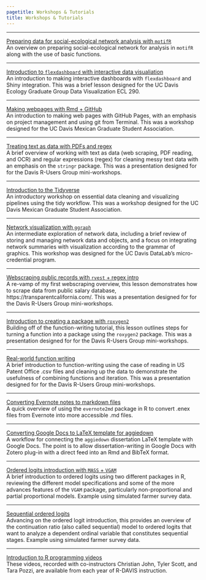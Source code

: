 ```yaml
---
pagetitle: Workshops & Tutorials
title: Workshops & Tutorials
---
```


<style type="text/css">
h1.title {
  text-align: center;
}
</style>

***

[Preparing data for social-ecological network analysis with `motifR`](https://liza-wood.github.io/sen_motifr/)  
An overview on preparing social-ecological network for analysis in `motifR` along with the use of basic functions. 

***

[Introduction to `flexdashboard` with interactive data visualiation](https://liza-wood.github.io/intro-shiny/)  
An introduction to making interactive dashboards with `flexdashboard` and Shiny integration. This was a brief lesson designed for the UC Davis Ecology Graduate Group Data Visualization ECL 290. 

***

[Making webpages with Rmd + GitHub](https://liza-wood.github.io/make_github_webpage/)  
An introduction to making web pages with GitHub Pages, with an emphasis on project management and using git from Terminal. This was a workshop designed for the UC Davis Mexican Graduate Student Association.  

***

[Treating text as data with PDFs and regex](https://d-rug.github.io/text-as-data/)  
A brief overview of working with text as data (web scraping, PDF reading, and OCR) and regular expressions (regex) for cleaning messy text data with an emphasis on the `stringr` package. This was a presentation designed for for the Davis R-Users Group mini-workshops.   

***

[Introduction to the Tidyverse](https://liza-wood.github.io/tidyverse_intro/)  
An introductory workshop on essential data cleaning and visualizing pipelines using the tidy workflow. This was a workshop designed for the UC Davis Mexican Graduate Student Association.  

***

[Network visualization with `ggraph`](https://ucdavisdatalab.github.io/workshop_network_viz/)  
An intermediate exploration of network data, including a brief review of storing and managing network data and objects, and a focus on integrating network summaries with visualization according to the grammar of graphics. This workshop was designed for the UC Davis DataLab's micro-credential program.

***

[Webscraping public records with `rvest` + regex intro](https://d-rug.github.io/scrape-public-salary-data/)  
A re-vamp of my first webscraping overview, this lesson demonstrates how to scrape data from public salary database, https://transparentcalifornia.com/. This was a presentation designed for for the Davis R-Users Group mini-workshops.  

***

[Introduction to creating a package with `roxygen2`](https://d-rug.github.io/packages_with_roxygen2/)  
Building off of  the function-writing tutorial, this lesson outlines steps for turning a function into a package using the `roxygen2` package. This was a presentation designed for for the Davis R-Users Group mini-workshops.   
 
*** 

[Real-world function writing](https://d-rug.github.io/realworld_functions_iteration/)   
A brief introduction to function-writing using the case of reading in US Patent Office .csv files and cleaning up the data to demonstrate the usefulness of combining functions and iteration. This was a presentation designed for for the Davis R-Users Group mini-workshops. 
  
*** 

[Converting Evernote notes to markdown files](posts/evernote-to-md.html)  
A quick overview of using the `evernote2md` package in R to convert .enex files from Evernote into more accessible .md files. 


***

[Converting Google Docs to LaTeX template for aggiedown](posts/googledoc-aggiedown.html)  
A workflow for connecting the `aggiedown` dissertation LaTeX template with Google Docs. The point is to allow dissertation-writing in Google Docs with Zotero plug-in with a direct feed into an Rmd and BibTeX format.

*** 

[Ordered logits introduction with `MASS` + `VGAM`](posts/ol_partialprop.html)  
A brief introduction to ordered logits using two different packages in R, reviewing the different model specifications and some of the more advances features of the `VGAM` package, particularly non-proportional and partial proportional models. Example using simulated farmer survey data.  

***

[Sequential ordered logits](posts/ol_sequential.html)  
Advancing on the ordered logit introduction, this provides an overview of the continuation ratio (also called sequential) model to ordered logits that want to analyze a dependent ordinal variable that constitutes sequential stages. Example using simulated farmer survey data.  

*** 

[Introduction to R programming videos](https://www.youtube.com/@lizawood1884/playlists)  
These videos, recorded with co-instructors Christian John, Tyler Scott, and Tara Pozzi, are available from each year of R-DAVIS instruction.  
 
<!-- Google tag (gtag.js) -->
<script async src="https://www.googletagmanager.com/gtag/js?id=G-HJX1JG1FCV"></script>
<script>
  window.dataLayer = window.dataLayer || [];
  function gtag(){dataLayer.push(arguments);}
  gtag('js', new Date());

  gtag('config', 'G-HJX1JG1FCV');
</script>
